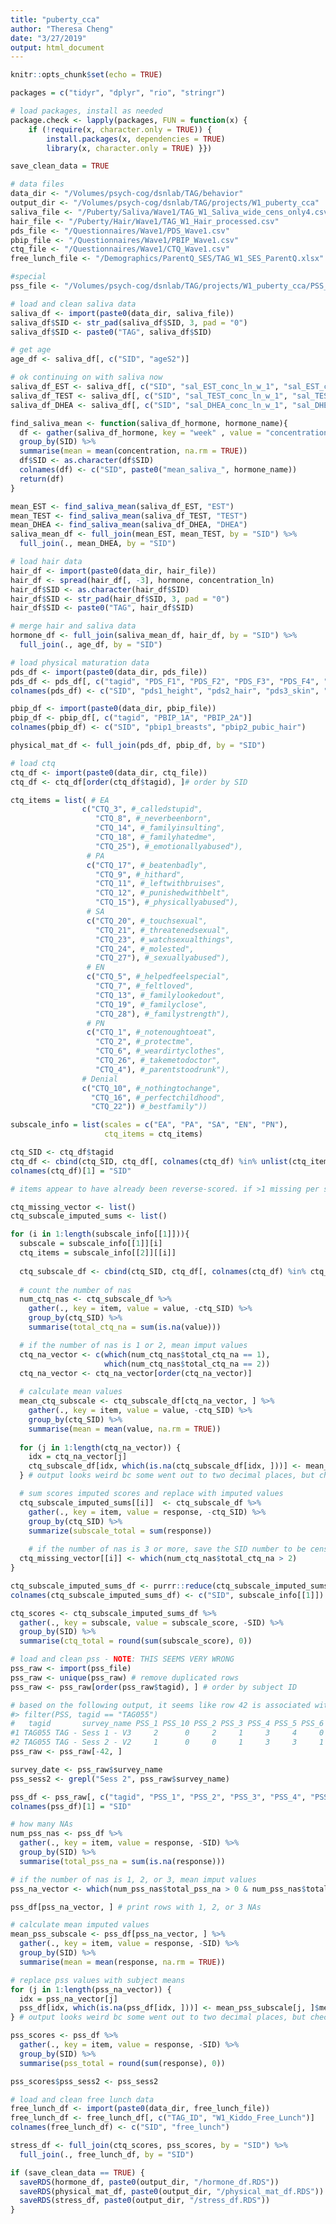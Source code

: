 ```yaml
---
title: "puberty_cca"
author: "Theresa Cheng"
date: "3/27/2019"
output: html_document
---
```


```r
knitr::opts_chunk$set(echo = TRUE)

packages = c("tidyr", "dplyr", "rio", "stringr")

# load packages, install as needed
package.check <- lapply(packages, FUN = function(x) {
    if (!require(x, character.only = TRUE)) {
        install.packages(x, dependencies = TRUE)
        library(x, character.only = TRUE) }})
```

```r

save_clean_data = TRUE

# data files
data_dir <- "/Volumes/psych-cog/dsnlab/TAG/behavior"
output_dir <- "/Volumes/psych-cog/dsnlab/TAG/projects/W1_puberty_cca"
saliva_file <- "/Puberty/Saliva/Wave1/TAG_W1_Saliva_wide_cens_only4.csv"
hair_file <- "/Puberty/Hair/Wave1/TAG_W1_Hair_processed.csv"
pds_file <- "/Questionnaires/Wave1/PDS_Wave1.csv"
pbip_file <- "/Questionnaires/Wave1/PBIP_Wave1.csv"
ctq_file <- "/Questionnaires/Wave1/CTQ_Wave1.csv"
free_lunch_file <- "/Demographics/ParentQ_SES/TAG_W1_SES_ParentQ.xlsx"

#special
pss_file <- "/Volumes/psych-cog/dsnlab/TAG/projects/W1_puberty_cca/PSS_Wave1.RDS"

# load and clean saliva data
saliva_df <- import(paste0(data_dir, saliva_file))
saliva_df$SID <- str_pad(saliva_df$SID, 3, pad = "0")
saliva_df$SID <- paste0("TAG", saliva_df$SID)

# get age
age_df <- saliva_df[, c("SID", "ageS2")]

# ok continuing on with saliva now
saliva_df_EST <- saliva_df[, c("SID", "sal_EST_conc_ln_w_1", "sal_EST_conc_ln_w_2", "sal_EST_conc_ln_w_3", "sal_EST_conc_ln_w_4")]
saliva_df_TEST <- saliva_df[, c("SID", "sal_TEST_conc_ln_w_1", "sal_TEST_conc_ln_w_2", "sal_TEST_conc_ln_w_3", "sal_TEST_conc_ln_w_4")]
saliva_df_DHEA <- saliva_df[, c("SID", "sal_DHEA_conc_ln_w_1", "sal_DHEA_conc_ln_w_2", "sal_DHEA_conc_ln_w_3", "sal_DHEA_conc_ln_w_4")]

find_saliva_mean <- function(saliva_df_hormone, hormone_name){
  df <- gather(saliva_df_hormone, key = "week" , value = "concentration", -SID) %>% 
  group_by(SID) %>% 
  summarise(mean = mean(concentration, na.rm = TRUE))
  df$SID <- as.character(df$SID)
  colnames(df) <- c("SID", paste0("mean_saliva_", hormone_name))
  return(df)
}

mean_EST <- find_saliva_mean(saliva_df_EST, "EST")
mean_TEST <- find_saliva_mean(saliva_df_TEST, "TEST")
mean_DHEA <- find_saliva_mean(saliva_df_DHEA, "DHEA")
saliva_mean_df <- full_join(mean_EST, mean_TEST, by = "SID") %>%
  full_join(., mean_DHEA, by = "SID")

# load hair data
hair_df <- import(paste0(data_dir, hair_file))
hair_df <- spread(hair_df[, -3], hormone, concentration_ln)
hair_df$SID <- as.character(hair_df$SID)
hair_df$SID <- str_pad(hair_df$SID, 3, pad = "0")
hair_df$SID <- paste0("TAG", hair_df$SID)

# merge hair and saliva data
hormone_df <- full_join(saliva_mean_df, hair_df, by = "SID") %>% 
  full_join(., age_df, by = "SID")

# load physical maturation data
pds_df <- import(paste0(data_dir, pds_file))
pds_df <- pds_df[, c("tagid", "PDS_F1", "PDS_F2", "PDS_F3", "PDS_F4", "PDS_F6")] # did not include Q 5 re: timing
colnames(pds_df) <- c("SID", "pds1_height", "pds2_hair", "pds3_skin", "pds4_breasts", "pds6_period")

pbip_df <- import(paste0(data_dir, pbip_file))
pbip_df <- pbip_df[, c("tagid", "PBIP_1A", "PBIP_2A")]
colnames(pbip_df) <- c("SID", "pbip1_breasts", "pbip2_pubic_hair")

physical_mat_df <- full_join(pds_df, pbip_df, by = "SID")

# load ctq
ctq_df <- import(paste0(data_dir, ctq_file))
ctq_df <- ctq_df[order(ctq_df$tagid), ]# order by SID

ctq_items = list( # EA
                c("CTQ_3", #_calledstupid", 
                   "CTQ_8", #_neverbeenborn", 
                   "CTQ_14", #_familyinsulting",
                   "CTQ_18", #_familyhatedme",
                   "CTQ_25"), #_emotionallyabused"),
                 # PA
                 c("CTQ_17", #_beatenbadly",
                   "CTQ_9", #_hithard",
                   "CTQ_11", #_leftwithbruises",
                   "CTQ_12", #_punishedwithbelt",
                   "CTQ_15"), #_physicallyabused"),
                 # SA
                 c("CTQ_20", #_touchsexual",
                   "CTQ_21", #_threatenedsexual",
                   "CTQ_23", #_watchsexualthings",
                   "CTQ_24", #_molested",
                   "CTQ_27"), #_sexuallyabused"), 
                 # EN
                 c("CTQ_5", #_helpedfeelspecial",
                   "CTQ_7", #_feltloved",
                   "CTQ_13", #_familylookedout",
                   "CTQ_19", #_familyclose",
                   "CTQ_28"), #_familystrength"),
                 # PN
                 c("CTQ_1", #_notenoughtoeat",
                   "CTQ_2", #_protectme",
                   "CTQ_6", #_weardirtyclothes",
                   "CTQ_26", #_takemetodoctor",
                   "CTQ_4"), #_parentstoodrunk"),
                # Denial
                c("CTQ_10", #_nothingtochange",
                  "CTQ_16", #_perfectchildhood",
                  "CTQ_22")) #_bestfamily"))

subscale_info = list(scales = c("EA", "PA", "SA", "EN", "PN"), 
                     ctq_items = ctq_items)

ctq_SID <- ctq_df$tagid
ctq_df <- cbind(ctq_SID, ctq_df[, colnames(ctq_df) %in% unlist(ctq_items)])
colnames(ctq_df)[1] = "SID"

# items appear to have already been reverse-scored. if >1 missing per subscale, then the value is missing; if <2 per subscale, then value is mean imputed for that subscale. then add entire scale. 

ctq_missing_vector <- list()
ctq_subscale_imputed_sums <- list()

for (i in 1:length(subscale_info[[1]])){
  subscale = subscale_info[[1]][i]
  ctq_items = subscale_info[[2]][[i]]
  
  ctq_subscale_df <- cbind(ctq_SID, ctq_df[, colnames(ctq_df) %in% ctq_items])
  
  # count the number of nas
  num_ctq_nas <- ctq_subscale_df %>% 
    gather(., key = item, value = value, -ctq_SID) %>% 
    group_by(ctq_SID) %>% 
    summarise(total_ctq_na = sum(is.na(value)))

  # if the number of nas is 1 or 2, mean imput values
  ctq_na_vector <- c(which(num_ctq_nas$total_ctq_na == 1),
                     which(num_ctq_nas$total_ctq_na == 2))
  ctq_na_vector <- ctq_na_vector[order(ctq_na_vector)]
  
  # calculate mean values
  mean_ctq_subscale <- ctq_subscale_df[ctq_na_vector, ] %>% 
    gather(., key = item, value = value, -ctq_SID) %>% 
    group_by(ctq_SID) %>% 
    summarise(mean = mean(value, na.rm = TRUE))
  
  for (j in 1:length(ctq_na_vector)) {
    idx = ctq_na_vector[j]
    ctq_subscale_df[idx, which(is.na(ctq_subscale_df[idx, ]))] <- mean_ctq_subscale[j, ]$mean # if index is na replace w/ mean 
  } # output looks weird bc some went out to two decimal places, but checked manually it works!

  # sum scores imputed scores and replace with imputed values
  ctq_subscale_imputed_sums[[i]]  <- ctq_subscale_df %>% 
    gather(., key = item, value = response, -ctq_SID) %>% 
    group_by(ctq_SID) %>% 
    summarize(subscale_total = sum(response))
  
    # if the number of nas is 3 or more, save the SID number to be censored
  ctq_missing_vector[[i]] <- which(num_ctq_nas$total_ctq_na > 2)
}

ctq_subscale_imputed_sums_df <- purrr::reduce(ctq_subscale_imputed_sums, left_join, by = "ctq_SID")
colnames(ctq_subscale_imputed_sums_df) <- c("SID", subscale_info[[1]])

ctq_scores <- ctq_subscale_imputed_sums_df %>% 
  gather(., key = subscale, value = subscale_score, -SID) %>% 
  group_by(SID) %>% 
  summarise(ctq_total = round(sum(subscale_score), 0))

# load and clean pss - NOTE: THIS SEEMS VERY WRONG
pss_raw <- import(pss_file) 
pss_raw <- unique(pss_raw) # remove duplicated rows
pss_raw <- pss_raw[order(pss_raw$tagid), ] # order by subject ID

# based on the following output, it seems like row 42 is associated with Session 1 rather than session 2 and is less preferred
#> filter(PSS, tagid == "TAG055")
#   tagid       survey_name PSS_1 PSS_10 PSS_2 PSS_3 PSS_4 PSS_5 PSS_6 PSS_7 PSS_8 PSS_9
#1 TAG055 TAG - Sess 1 - V3     2      0     2     1     3     4     0     3     4     1
#2 TAG055 TAG - Sess 2 - V2     1      0     0     1     3     3     1     2     2     2
pss_raw <- pss_raw[-42, ]

survey_date <- pss_raw$survey_name
pss_sess2 <- grepl("Sess 2", pss_raw$survey_name)

pss_df <- pss_raw[, c("tagid", "PSS_1", "PSS_2", "PSS_3", "PSS_4", "PSS_5", "PSS_6", "PSS_7", "PSS_8", "PSS_9", "PSS_10")]
colnames(pss_df)[1] = "SID"

# how many NAs
num_pss_nas <- pss_df %>% 
  gather(., key = item, value = response, -SID) %>% 
  group_by(SID) %>% 
  summarise(total_pss_na = sum(is.na(response)))

# if the number of nas is 1, 2, or 3, mean imput values
pss_na_vector <- which(num_pss_nas$total_pss_na > 0 & num_pss_nas$total_pss_na < 4)  #0 & num_pss_nas$total_pss_na < 4)

pss_df[pss_na_vector, ] # print rows with 1, 2, or 3 NAs

# calculate mean imputed values
mean_pss_subscale <- pss_df[pss_na_vector, ] %>% 
  gather(., key = item, value = response, -SID) %>% 
  group_by(SID) %>% 
  summarise(mean = mean(response, na.rm = TRUE))

# replace pss values with subject means
for (j in 1:length(pss_na_vector)) {
  idx = pss_na_vector[j]
  pss_df[idx, which(is.na(pss_df[idx, ]))] <- mean_pss_subscale[j, ]$mean # if index is na replace w/ mean 
} # output looks weird bc some went out to two decimal places, but checked manually it works!

pss_scores <- pss_df %>% 
  gather(., key = item, value = response, -SID) %>% 
  group_by(SID) %>% 
  summarise(pss_total = round(sum(response), 0))

pss_scores$pss_sess2 <- pss_sess2

# load and clean free lunch data
free_lunch_df <- import(paste0(data_dir, free_lunch_file))
free_lunch_df <- free_lunch_df[, c("TAG_ID", "W1_Kiddo_Free_Lunch")]
colnames(free_lunch_df) <- c("SID", "free_lunch")

stress_df <- full_join(ctq_scores, pss_scores, by = "SID") %>% 
  full_join(., free_lunch_df, by = "SID")

```

```r

if (save_clean_data == TRUE) {
  saveRDS(hormone_df, paste0(output_dir, "/hormone_df.RDS"))
  saveRDS(physical_mat_df, paste0(output_dir, "/physical_mat_df.RDS"))
  saveRDS(stress_df, paste0(output_dir, "/stress_df.RDS"))
}
```